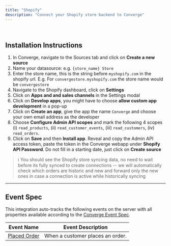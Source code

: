 ```yaml
---
title: "Shopify"
description: "Connect your Shopify store backend to Converge"
---
```




&nbsp;

## Installation Instructions

1. In Converge, navigate to the Sources tab and click on **Create a new source**
2. Name your datasource: e.g. `{store_name} Store`
3. Enter the store name, this is the string before `myshopify.com` in the shopify url. E.g. For `convergestore.myshopify.com` the store name would be `convergestore`
4. Navigate to the Shopify dashboard, click on **Settings**
5. Click on **Apps and and sales channels** in the Settings modal
6. Click on **Develop apps**, you might have to choose **allow custom app development** in a pop-up
7. Click on **Create an app**, give the app the name `Converge` and choose your own email address as the developer
8. Choose **Configure Admin API scopes** and mark the following 4 scopes (i) `read_products`, (ii) `read_customer_events`, (iii) `read_customers`, (iv) `read_orders`.
9. Click on **Save** and then **Install app**. Reveal and copy the Admin API access token, paste the token in the Converge webapp under **Shopify API Password**. Do not fill in a starting date, just click on **Create source**

> ℹ️ You should see the Shopify store syncing data, no need to wait before its fully synced to create connections -- we will automatically check which orders are historic and new and forward only the new ones in case a connection is active while historically syncing

---

## Event Spec

This integration auto-tracks the following events on the server with all properties available according to the [Converge Event Spec](../converge-event-spec).

| Event Name                       | Event Description                |
| -------------------------------- | -------------------------------- |
| [Placed Order](../converge-spec#placed-order) | When a customer places an order. |
